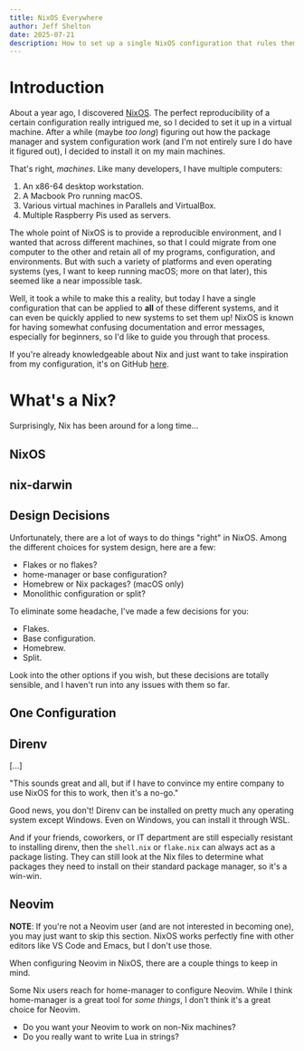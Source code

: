 ```yaml
---
title: NixOS Everywhere
author: Jeff Shelton
date: 2025-07-21
description: How to set up a single NixOS configuration that rules them all.
---
```


# Introduction

About a year ago, I discovered [NixOS](https://nixos.org). The perfect reproducibility of a certain
configuration really intrigued me, so I decided to set it up in a virtual
machine. After a while (maybe _too long_) figuring out how the package manager
and system configuration work (and I'm not entirely sure I do have it figured
out), I decided to install it on my main machines.

That's right, _machines_. Like many developers, I have multiple computers:
1. An x86-64 desktop workstation.
2. A Macbook Pro running macOS.
3. Various virtual machines in Parallels and VirtualBox.
4. Multiple Raspberry Pis used as servers.

The whole point of NixOS is to provide a reproducible environment, and I wanted
that across different machines, so that I could migrate from one computer to the
other and retain all of my programs, configuration, and environments. But with
such a variety of platforms and even operating systems (yes, I want to keep
running macOS; more on that later), this seemed like a near impossible task.

Well, it took a while to make this a reality, but today I have a single
configuration that can be applied to **all** of these different systems, and it
can even be quickly applied to new systems to set them up! NixOS is known for
having somewhat confusing documentation and error messages, especially for
beginners, so I'd like to guide you through that process.

If you're already knowledgeable about Nix and just want to take inspiration from
my configuration, it's on GitHub [here](https://github.com/jeffcshelton/dotfiles).

# What's a Nix?

Surprisingly, Nix has been around for a long time...

## NixOS

## nix-darwin

## Design Decisions

Unfortunately, there are a lot of ways to do things "right" in NixOS. Among the
different choices for system design, here are a few:

- Flakes or no flakes?
- home-manager or base configuration?
- Homebrew or Nix packages? (macOS only)
- Monolithic configuration or split?

To eliminate some headache, I've made a few decisions for you:

- Flakes.
- Base configuration.
- Homebrew.
- Split.

Look into the other options if you wish, but these decisions are totally
sensible, and I haven't run into any issues with them so far.

## One Configuration

## Direnv

[...]

"This sounds great and all, but if I have to convince my entire company to use
NixOS for this to work, then it's a no-go."

Good news, you don't! Direnv can be installed on pretty much any operating
system except Windows. Even on Windows, you can install it through WSL.

And if your friends, coworkers, or IT department are still especially resistant
to installing direnv, then the `shell.nix` or `flake.nix` can always act as a
package listing. They can still look at the Nix files to determine what packages
they need to install on their standard package manager, so it's a win-win.

## Neovim

**NOTE**: If you're not a Neovim user (and are not interested in becoming one),
you may just want to skip this section. NixOS works perfectly fine with other
editors like VS Code and Emacs, but I don't use those.

When configuring Neovim in NixOS, there are a couple things to keep in mind.

Some Nix users reach for home-manager to configure Neovim. While I think
home-manager is a great tool for _some things_, I don't think it's a great
choice for Neovim.

- Do you want your Neovim to work on non-Nix machines?
- Do you really want to write Lua in strings?
